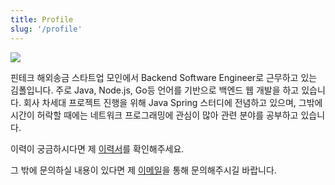 ```yaml
---
title: Profile
slug: '/profile'
---
```


![](gopher.png)

핀테크 해외송금 스타트업 모인에서 Backend Software Engineer로 근무하고 있는 김폴입니다.
주로 Java, Node.js, Go등 언어를 기반으로 백엔드 웹 개발을 하고 있습니다. 회사 차세대 프로젝트 진행을 위해 Java Spring 스터디에 전념하고 있으며,
그밖에 시간이 허락할 때에는 네트워크 프로그래밍에 관심이 많아 관련 분야를 공부하고 있습니다.

이력이 궁금하시다면 제 [이력서](https://deluxe-haircut-20f.notion.site/Backend_Paul_Kim-ec4eb95bdf944800bbf913c4aea5300d)를 확인해주세요.

그 밖에 문의하실 내용이 있다면 제 [이메일](sendto:paulbkim01@gmail.com)을 통해 문의해주시길 바랍니다.
